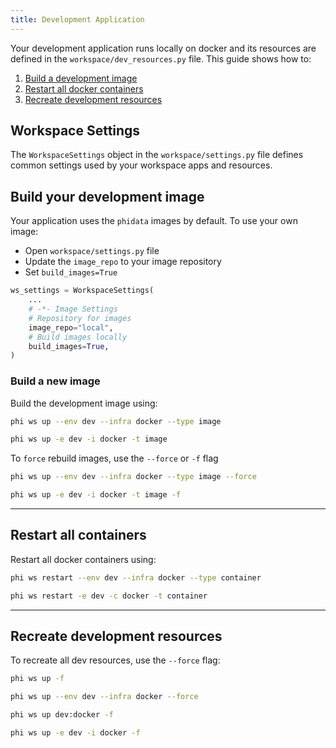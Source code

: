```yaml
---
title: Development Application
---
```


Your development application runs locally on docker and its resources are defined in the `workspace/dev_resources.py` file. This guide shows how to:

1. [Build a development image](#build-your-development-image)
2. [Restart all docker containers](#restart-all-containers)
3. [Recreate development resources](#recreate-development-resources)

## Workspace Settings

The `WorkspaceSettings` object in the `workspace/settings.py` file defines common settings used by your workspace apps and resources.

## Build your development image

Your application uses the `phidata` images by default. To use your own image:

- Open `workspace/settings.py` file
- Update the `image_repo` to your image repository
- Set `build_images=True`

```python workspace/settings.py
ws_settings = WorkspaceSettings(
    ...
    # -*- Image Settings
    # Repository for images
    image_repo="local",
    # Build images locally
    build_images=True,
)
```

### Build a new image

Build the development image using:

<CodeGroup>

```bash terminal
phi ws up --env dev --infra docker --type image
```

```bash short options
phi ws up -e dev -i docker -t image
```

</CodeGroup>

To `force` rebuild images, use the `--force` or `-f` flag

<CodeGroup>

```bash terminal
phi ws up --env dev --infra docker --type image --force
```

```bash short options
phi ws up -e dev -i docker -t image -f
```

</CodeGroup>

---

## Restart all containers

Restart all docker containers using:

<CodeGroup>

```bash terminal
phi ws restart --env dev --infra docker --type container
```

```bash short options
phi ws restart -e dev -c docker -t container
```

</CodeGroup>

---

## Recreate development resources

To recreate all dev resources, use the `--force` flag:

<CodeGroup>

```bash terminal
phi ws up -f
```

```bash full options
phi ws up --env dev --infra docker --force
```

```bash shorthand
phi ws up dev:docker -f
```

```bash short options
phi ws up -e dev -i docker -f
```

</CodeGroup>
